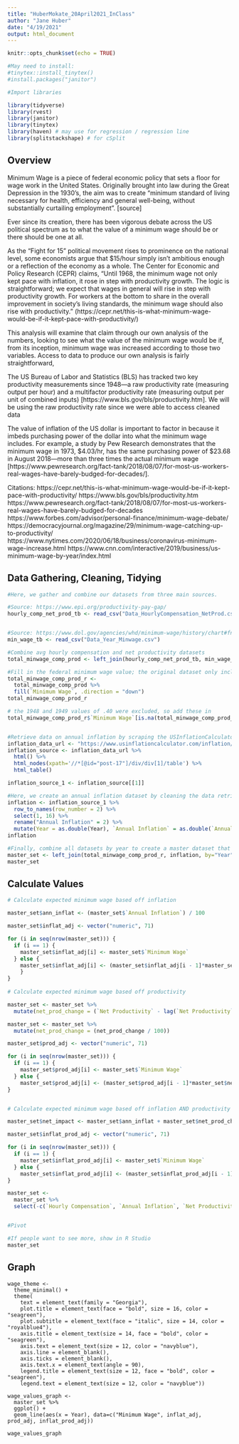 ```yaml
---
title: "HuberMokate_20April2021_InClass"
author: "Jane Huber"
date: "4/19/2021"
output: html_document
---
```


```r
knitr::opts_chunk$set(echo = TRUE)

#May need to install:
#tinytex::install_tinytex()
#install.packages("janitor")

#Import libraries

library(tidyverse) 
library(rvest)
library(janitor)
library(tinytex)
library(haven) # may use for regression / regression line
library(splitstackshape) # for cSplit

```

## Overview
Minimum Wage is a piece of federal economic policy that sets a floor for wage work in the United States. Originally brought into law during the Great Depression in the 1930’s, the aim was to create "minimum standard of living necessary for health, efficiency and general well-being, without substantially curtailing employment”. [source]

Ever since its creation, there has been vigorous debate across the US political spectrum as to what the value of a minimum wage should be or there should be one at all. 

As the “Fight for 15” political movement rises to prominence on the national level, some economists argue that $15/hour simply isn’t ambitious enough or a reflection of the economy as a whole. The Center for Economic and Policy Research (CEPR) claims, “Until 1968, the minimum wage not only kept pace with inflation, it rose in step with productivity growth. The logic is straightforward; we expect that wages in general will rise in step with productivity growth. For workers at the bottom to share in the overall improvement in society’s living standards, the minimum wage should also rise with productivity.” (https://cepr.net/this-is-what-minimum-wage-would-be-if-it-kept-pace-with-productivity/)

This analysis will examine that claim through our own analysis of the numbers, looking to see what the value of the minimum wage would be if, from its inception, minimum wage was increased according to those two variables. Access to data to produce our own analysis is fairly straightforward, 

The US Bureau of Labor and Statistics (BLS) has tracked two key productivity measurements since 1948—a raw productivity rate (measuring output per hour) and a multifactor productivity rate (measuring output per unit of combined inputs) [https://www.bls.gov/bls/productivity.htm]. We will be using the raw productivity rate since we were able to access cleaned data 

The value of inflation of the US dollar is important to factor in because it imbeds purchasing power of the dollar into what the minimum wage includes. For example, a study by Pew Research demonstrates that the minimum wage in 1973, $4.03/hr, has the same purchasing power of $23.68 in August 2018—more than three times the actual minimum wage [https://www.pewresearch.org/fact-tank/2018/08/07/for-most-us-workers-real-wages-have-barely-budged-for-decades/]. 


Citations:
https://cepr.net/this-is-what-minimum-wage-would-be-if-it-kept-pace-with-productivity/
https://www.bls.gov/bls/productivity.htm
https://www.pewresearch.org/fact-tank/2018/08/07/for-most-us-workers-real-wages-have-barely-budged-for-decades
https://www.forbes.com/advisor/personal-finance/minimum-wage-debate/
https://democracyjournal.org/magazine/29/minimum-wage-catching-up-to-productivity/
https://www.nytimes.com/2020/06/18/business/coronavirus-minimum-wage-increase.html
https://www.cnn.com/interactive/2019/business/us-minimum-wage-by-year/index.html


## Data Gathering, Cleaning, Tidying

```r

#Here, we gather and combine our datasets from three main sources.

#Source: https://www.epi.org/productivity-pay-gap/
hourly_comp_net_prod_tb <- read_csv("Data_HourlyCompensation_NetProd.csv")


#Source: https://www.dol.gov/agencies/whd/minimum-wage/history/chart#fn4
min_wage_tb <- read_csv("Data_Year_Minwage.csv")

#Combine avg hourly compensation and net productivity datasets
total_minwage_comp_prod <- left_join(hourly_comp_net_prod_tb, min_wage_tb, by="Year")

#Fill in the federal minimum wage value; the original dataset only included information on when a law was passed to increase the federal minimum wage. Therefore, we need to fill in, year-by-year, what that value was.
total_minwage_comp_prod_r <- 
  total_minwage_comp_prod %>%
  fill(`Minimum Wage`, .direction = "down") 
total_minwage_comp_prod_r

# the 1948 and 1949 values of .40 were excluded, so add these in
total_minwage_comp_prod_r$`Minimum Wage`[is.na(total_minwage_comp_prod_r$`Minimum Wage`)] <- .40


#Retrieve data on annual inflation by scraping the USInflationCalculator website.
inflation_data_url <- "https://www.usinflationcalculator.com/inflation/consumer-price-index-and-annual-percent-changes-from-1913-to-2008/"
inflation_source <- inflation_data_url %>%
  html() %>%
  html_nodes(xpath='//*[@id="post-17"]/div/div[1]/table') %>%
  html_table()

inflation_source_1 <- inflation_source[[1]]

#Here, we create an annual inflation dataset by cleaning the data retrieved from the website.
inflation <- inflation_source_1 %>%
  row_to_names(row_number = 2) %>%
  select(1, 16) %>%
  rename("Annual Inflation" = 2) %>%
  mutate(Year = as.double(Year), `Annual Inflation` = as.double(`Annual Inflation`))
inflation

#Finally, combine all datasets by year to create a master dataset that we will use for our full analysis
master_set <- left_join(total_minwage_comp_prod_r, inflation, by="Year")
master_set

```

## Calculate Values

```r

# Calculate expected minimum wage based off inflation

master_set$ann_inflat <- (master_set$`Annual Inflation`) / 100

master_set$inflat_adj <- vector("numeric", 71)

for (i in seq(nrow(master_set))) {
  if (i == 1) {
    master_set$inflat_adj[i] <- master_set$`Minimum Wage`
  } else {
    master_set$inflat_adj[i] <- (master_set$inflat_adj[i - 1]*master_set$ann_inflat[i]) + master_set$inflat_adj[i-1]
    }
}
      
# Calculate expected minimum wage based off productivity

master_set <- master_set %>% 
  mutate(net_prod_change = (`Net Productivity` - lag(`Net Productivity`, default = first(`Net Productivity`)))) 

master_set <- master_set %>% 
  mutate(net_prod_change = (net_prod_change / 100))

master_set$prod_adj <- vector("numeric", 71)

for (i in seq(nrow(master_set))) {
  if (i == 1) {
    master_set$prod_adj[i] <- master_set$`Minimum Wage`
  } else {
    master_set$prod_adj[i] <- (master_set$prod_adj[i - 1]*master_set$net_prod_change[i]) + master_set$prod_adj[i-1]}
}


# Calculate expected minimum wage based off inflation AND productivity

master_set$net_impact <- master_set$ann_inflat + master_set$net_prod_change

master_set$inflat_prod_adj <- vector("numeric", 71)

for (i in seq(nrow(master_set))) {
  if (i == 1) {
    master_set$inflat_prod_adj[i] <- master_set$`Minimum Wage`
  } else {
    master_set$inflat_prod_adj[i] <- (master_set$inflat_prod_adj[i - 1]*master_set$net_impact[i]) + master_set$inflat_prod_adj[i-1]} 
}

master_set <- 
  master_set %>% 
  select(-c(`Hourly Compensation`, `Annual Inflation`, `Net Productivity`))


#Pivot 

#If people want to see more, show in R Studio
master_set

```

## Graph

```r-create-theme

wage_theme <-
  theme_minimal() + 
  theme(
    text = element_text(family = "Georgia"), 
    plot.title = element_text(face = "bold", size = 16, color = "seagreen"), 
    plot.subtitle = element_text(face = "italic", size = 14, color = "royalblue4"), 
    axis.title = element_text(size = 14, face = "bold", color = "seagreen"), 
    axis.text = element_text(size = 12, color = "navyblue"), 
    axis.line = element_blank(), 
    axis.ticks = element_blank(), 
    axis.text.x = element_text(angle = 90), 
    legend.title = element_text(size = 12, face = "bold", color = "seagreen"), 
    legend.text = element_text(size = 12, color = "navyblue")) 

```


```r-graph-values

wage_values_graph <- 
  master_set %>% 
  ggplot() +
  geom_line(aes(x = Year), data=c("Minimum Wage", inflat_adj, prod_adj, inflat_prod_adj))

wage_values_graph

```










